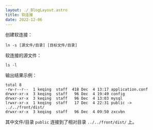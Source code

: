 ```yaml
---
layout: ./_BlogLayout.astro
title: 软连接
date: 2022-12-06
---
```


创建软连接：

```
ln -s [源文件/目录] [目标文件/目录]
```

软连接的源文件：

```
ls -l
```

输出结果示例：

```console
total 8
-rw-r--r--  1 keqing  staff  418 Dec  4 13:17 application.conf
drwxr-xr-x  3 keqing  staff   96 Dec  4 19:49 config
drwxr-xr-x  3 keqing  staff   96 Dec  4 13:03 mysql
lrwxr-xr-x  1 keqing  staff   17 Dec  4 22:31 public -> ../../front/dist/
drwxr-xr-x  3 keqing  staff   96 Dec  4 09:50 zxcvbn
```

其中文件/目录 `public` 连接到了相对目录 `../../front/dist/` 上。